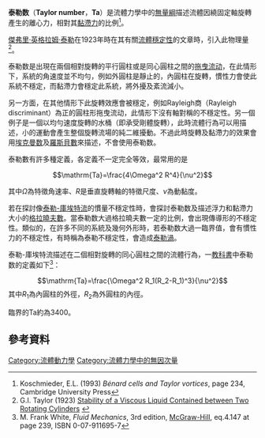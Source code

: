 '''泰勒数'''（'''Taylor number'''，'''Ta'''）是流體力學中的[[無量綱|無量綱]]描述流體因繞固定軸旋轉產生的離心力，相對其[[黏滯力|黏滯力]]的比例<ref>Koschmieder, E.L. (1993) ''Bénard cells and Taylor vortices'', page 234, Cambridge University Press</ref>。 

[[傑弗里·英格拉姆·泰勒|傑弗里·英格拉姆·泰勒]]在1923年時在其有關[[流体动力稳定性|流體穩定性]]的文章時，引入此物理量<ref>G.I. Taylor (1923) [http://www.jstor.org/stable/91148 Stability of a Viscous Liquid Contained between Two Rotating Cylinders] {{Wayback|url=http://www.jstor.org/stable/91148 |date=20211123022134 }}</ref>。

泰勒数是出現在兩個相對旋轉的平行圓柱或是同心圓柱之間的[[拖曳流动|拖曳流动]]，在此情形下，系統的角速度並不均勻，例如外圓柱是靜止的，內圓柱在旋轉，慣性力會使此系統不穩定，而黏滯力會穩定此系統，將外擾及紊流減小。

另一方面，在其他情形下此旋轉效應會被穩定，例如Rayleigh商（Rayleigh discriminant）為正的圓柱形拖曳流动，此情形下沒有軸對稱的不穩定性。另一個例子是一個以均勻速度旋轉的水桶（即承受剛體旋轉），此時流體行為可以用{{link-en|泰勒－普勞德曼定理|Taylor-Proudman theorem}}描述，小的運動會產生整個旋轉流場的純二維擾動。不過此時旋轉及黏滯力的效果會用[[埃克曼数|埃克曼数]]及[[羅斯貝數|羅斯貝數]]來描述，不會使用泰勒数。

泰勒數有許多種定義，各定義不一定完全等效，最常用的是

:<math>
\mathrm{Ta}=\frac{4\Omega^2 R^4}{\nu^2}
</math>

其中<math>\Omega</math>為特徵角速率、''R''是垂直旋轉軸的特徵尺度、<math>\nu</math>為動黏度。

若在探討像[[泰勒-庫埃特流|泰勒-庫埃特流]]的慣量不穩定性時，會探討泰勒数及描述浮力和黏滯力大小的[[格拉曉夫數|格拉曉夫數]]。當泰勒数大過格拉曉夫數一定的比例，會出現傳導形的不穩定性。類似的，在許多不同的系統及幾何外形時，若泰勒数大過一臨界值，會有慣性力的不穩定性，有時稱為泰勒不穩定性，會造成[[泰勒-庫埃特流#泰勒渦|泰勒渦]]。

泰勒-庫埃特流描述在二個相對旋轉的同心圓柱之間的流體行為，一[[教科書|教科書]]中泰勒数的定義如下<ref>M. Frank White, ''Fluid Mechanics'', 3rd edition, [[McGraw-Hill|McGraw-Hill]], eq.4.147 at page 239, ISBN 0-07-911695-7 </ref>：

:<math>
\mathrm{Ta}=\frac{\Omega^2 R_1(R_2-R_1)^3}{\nu^2}
</math>
其中''R''<sub>1</sub>為內圓柱的外徑，''R''<sub>2</sub>為外圓柱的內徑。

臨界的Ta約為3400。

==參考資料==
{{reflist}}

{{NonDimFluMech}}

[[Category:流體動力學|Category:流體動力學]]
[[Category:流體力學中的無因次量|Category:流體力學中的無因次量]]